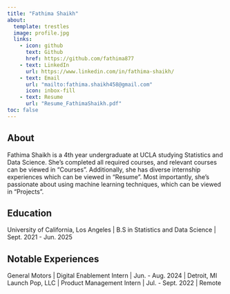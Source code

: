 ```yaml
---
title: "Fathima Shaikh"
about:
  template: trestles
  image: profile.jpg
  links:
    - icon: github
      text: Github
      href: https://github.com/fathima877
    - text: LinkedIn
      url: https://www.linkedin.com/in/fathima-shaikh/
    - text: Email
      url: "mailto:fathima.shaikh458@gmail.com"
      icon: inbox-fill
    - text: Resume
      url: "Resume_FathimaShaikh.pdf"
toc: false
---
```

## About

Fathima Shaikh is a 4th year undergraduate at UCLA studying Statistics and Data Science. She's completed all required courses, and relevant courses can be viewed in "Courses". Additionally, she has diverse internship experiences which can be viewed in "Resume". Most importantly, she's passionate about using machine learning techniques, which can be viewed in "Projects". 

## Education

University of California, Los Angeles | B.S in Statistics and Data Science | Sept. 2021 - Jun. 2025

## Notable Experiences

General Motors | Digital Enablement Intern | Jun. - Aug. 2024 | Detroit, MI
Launch Pop, LLC | Product Management Intern | Jul. - Sept. 2022 | Remote
